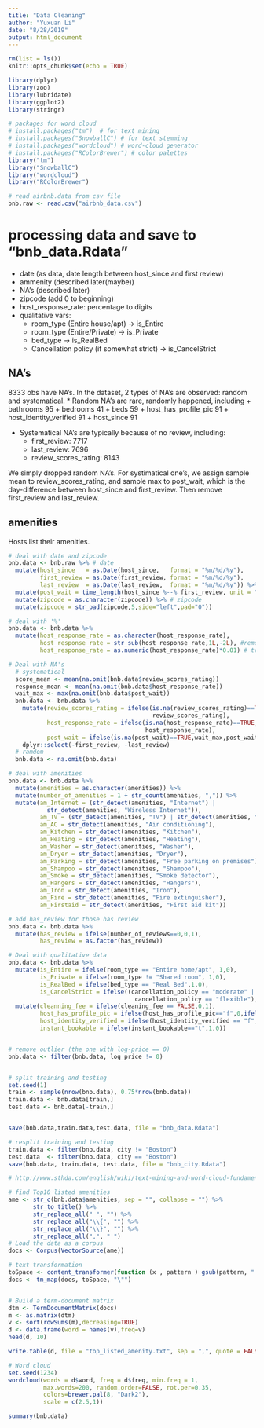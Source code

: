 ---
title: "Data Cleaning"
author: "Yuxuan Li"
date: "8/28/2019"
output: html_document
---

```{r setup, include=FALSE}
rm(list = ls())
knitr::opts_chunk$set(echo = TRUE)

library(dplyr)
library(zoo)
library(lubridate)
library(ggplot2)
library(stringr)

# packages for word cloud
# install.packages("tm")  # for text mining
# install.packages("SnowballC") # for text stemming
# install.packages("wordcloud") # word-cloud generator 
# install.packages("RColorBrewer") # color palettes
library("tm")
library("SnowballC")
library("wordcloud")
library("RColorBrewer")

# read airbnb.data from csv file
bnb.raw <- read.csv("airbnb_data.csv") 
```

# processing data and save to "bnb_data.Rdata"
* date (as data, date length between host_since and first review)
* ammenity (described later(maybe))
* NA's (described later)
* zipcode (add 0 to beginning)
* host_response_rate: percentage to digits
* qualitative vars:
  + room_type (Entire house/apt) -> is_Entire
  + room_type (Entire/Private) -> is_Private
  + bed_type -> is_RealBed 
  + Cancellation policy (if somewhat strict) -> is_CancelStrict
  
## NA's 
8333 obs have NA's. In the dataset, 2 types of NA's are observed: random and systematical.
* Random NA's are rare, randomly happened, including
  + bathrooms 95
  + bedrooms 41
  + beds 59
  + host_has_profile_pic 91
  + host_identity_verified 91
  + host_since 91
  
* Systematical NA's are typically because of no review, including:
  + first_review: 7717
  + last_review: 7696
  + review_scores_rating: 8143

We simply dropped random NA's. For systimatical one's, we assign sample mean to review_scores_rating, and sample max to post_wait, which is the day-difference between host_since and first_review. Then remove first_review and last_review. 
  
## amenities

Hosts list their amenities. 

```{r readdata}
# deal with date and zipcode
bnb.data <- bnb.raw %>% # date
  mutate(host_since   = as.Date(host_since,   format = "%m/%d/%y"),
         first_review = as.Date(first_review, format = "%m/%d/%y"),
         last_review  = as.Date(last_review,  format = "%m/%d/%y")) %>%
  mutate(post_wait = time_length(host_since %--% first_review, unit = "day")) %>%
  mutate(zipcode = as.character(zipcode)) %>% # zipcode
  mutate(zipcode = str_pad(zipcode,5,side="left",pad="0"))

# deal with '%'
bnb.data <- bnb.data %>%
  mutate(host_response_rate = as.character(host_response_rate),
         host_response_rate = str_sub(host_response_rate,1L,-2L), #remove "%"
         host_response_rate = as.numeric(host_response_rate)*0.01) # trans to digit

# Deal with NA's
  # systematical
  score_mean <- mean(na.omit(bnb.data$review_scores_rating))
  response_mean <- mean(na.omit(bnb.data$host_response_rate))
  wait_max <- max(na.omit(bnb.data$post_wait))
  bnb.data <- bnb.data %>%
    mutate(review_scores_rating = ifelse(is.na(review_scores_rating)==TRUE,score_mean,
                                         review_scores_rating),
           host_response_rate = ifelse(is.na(host_response_rate)==TRUE, response_mean,
                                       host_response_rate),
           post_wait = ifelse(is.na(post_wait)==TRUE,wait_max,post_wait)) %>%
    dplyr::select(-first_review, -last_review)
  # ramdom
  bnb.data <- na.omit(bnb.data)

# deal with amenities
bnb.data <- bnb.data %>%
  mutate(amenities = as.character(amenities)) %>%
  mutate(number_of_amenities = 1 + str_count(amenities, ",")) %>%
  mutate(am_Internet = (str_detect(amenities, "Internet") | 
           str_detect(amenities, "Wireless Internet")),
         am_TV = (str_detect(amenities, "TV") | str_detect(amenities, "Cable TV")),
         am_AC = str_detect(amenities, "Air conditioning"),
         am_Kitchen = str_detect(amenities, "Kitchen"),
         am_Heating = str_detect(amenities, "Heating"),
         am_Washer = str_detect(amenities, "Washer"),
         am_Dryer = str_detect(amenities, "Dryer"),
         am_Parking = str_detect(amenities, "Free parking on premises"),
         am_Shampoo = str_detect(amenities, "Shampoo"),
         am_Smoke = str_detect(amenities, "Smoke detector"),
         am_Hangers = str_detect(amenities, "Hangers"),
         am_Iron = str_detect(amenities, "Iron"),
         am_Fire = str_detect(amenities, "Fire extinguisher"),
         am_Firstaid = str_detect(amenities, "First aid kit"))

# add has_review for those has review
bnb.data <- bnb.data %>%
  mutate(has_review = ifelse(number_of_reviews==0,0,1),
         has_review = as.factor(has_review))

# Deal with qualitative data
bnb.data <- bnb.data %>%
  mutate(is_Entire = ifelse(room_type == "Entire home/apt", 1,0),
         is_Private = ifelse(room_type != "Shared room", 1,0),
         is_RealBed = ifelse(bed_type == "Real Bed",1,0),
         is_CancelStrict = ifelse((cancellation_policy == "moderate" | 
                                    cancellation_policy == "flexible"),0,1)) %>%
  mutate(cleanning_fee = ifelse(cleaning_fee == FALSE,0,1),
         host_has_profile_pic = ifelse(host_has_profile_pic=="f",0,ifelse(host_has_profile_pic == "t",1, NA)),
         host_identity_verified = ifelse(host_identity_verified == "f",0,ifelse(host_identity_verified=="t",1,host_identity_verified)),
         instant_bookable = ifelse(instant_bookable=="t",1,0))


# remove outlier (the one with log-price == 0)
bnb.data <- filter(bnb.data, log_price != 0)


# split training and testing
set.seed(1)
train <- sample(nrow(bnb.data), 0.75*nrow(bnb.data))
train.data <- bnb.data[train,]
test.data <- bnb.data[-train,] 


save(bnb.data,train.data,test.data, file = "bnb_data.Rdata")

# resplit training and testing
train.data <- filter(bnb.data, city != "Boston")
test.data  <- filter(bnb.data, city == "Boston")
save(bnb.data, train.data, test.data, file = "bnb_city.Rdata")

```

```{r amme}
# http://www.sthda.com/english/wiki/text-mining-and-word-cloud-fundamentals-in-r-5-simple-steps-you-should-know 

# find Top10 listed amenities
ame <- str_c(bnb.data$amenities, sep = "", collapse = "") %>%
       str_to_title() %>%
       str_replace_all(" ", "") %>%
       str_replace_all("\\{", "") %>%
       str_replace_all("\\}", "") %>%
       str_replace_all(",", " ")
# Load the data as a corpus
docs <- Corpus(VectorSource(ame))

# text transformation
toSpace <- content_transformer(function (x , pattern ) gsub(pattern, " ", x))
docs <- tm_map(docs, toSpace, "\"")


# Build a term-document matrix
dtm <- TermDocumentMatrix(docs)
m <- as.matrix(dtm)
v <- sort(rowSums(m),decreasing=TRUE)
d <- data.frame(word = names(v),freq=v)
head(d, 10)

write.table(d, file = "top_listed_amenity.txt", sep = ",", quote = FALSE, row.names = F)

# Word cloud
set.seed(1234)
wordcloud(words = d$word, freq = d$freq, min.freq = 1,
          max.words=200, random.order=FALSE, rot.per=0.35, 
          colors=brewer.pal(8, "Dark2"),
          scale = c(2.5,1))
```

```{r summ}

summary(bnb.data)

```
